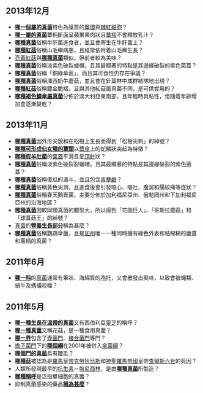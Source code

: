 == 2013年12月 ==
*'''[[球蓋菇屬|哪一個屬的真菌]]'''特色為膜質的[[蕈環|蕈環]]與[[棘紅細胞_(真菌)|棘紅細胞]]？
* '''[[紅菇屬|哪一屬的真菌]]'''蕈柄斷面呈蘋果果肉狀且[[蕈褶|蕈褶]]不會釋放乳汁？
*'''[[金孢菌寄生|哪種真菌]]'''俗稱牛肝菌進食者，並且會寄生在牛肝菌上？
*'''[[高貴紅菇|哪種紅菇]]'''俗稱山毛櫸病患，且經常依附着山毛櫸生長？
*[[亮黃紅菇|亮黃紅菇]]與'''[[黄白红菇|哪種真菌]]'''類似，但前者較為美味？
*'''[[萊威林濕皮傘|哪種真菌]]'''俗稱淡紫色破裂蠟帽，且其最顯著的特點是其邊緣破裂的紫色菌蓋？
*'''[[銅綠球蓋菇|哪種真菌]]'''俗稱「銅綠傘菌」，而且其可食性仍存在爭議？
*'''[[乳牛肝菌|哪種真菌]]'''俗稱澤西奶牛蘑菇，並且會在針葉林中成群結隊地出現？
*'''[[金黃紅菇|哪種紅菇]]'''俗稱鍍金脆褶，且與其他紅菇屬真菌不同，是可供食用的？
*'''[[普通鱗傘|哪種褐色鱗傘屬真菌]]'''分佈於澳大利亞東南部，且年輕時具粘性，但隨着年齡增加會逐漸變乾？

== 2013年11月 ==
*'''[[拟铆钉菇|哪種真菌]]'''因外形尖銳和在松樹上生長而得到「松樹尖刺」的綽號？
*'''[[高大環柄菇|哪種可形成仙女環的蕈類]]'''以[[蕈傘|蕈傘]]上的蛇鱗狀突起為特徵？
*'''[[圆锥钟菌|哪種假羊肚菌]]'''的[[菌蓋|菌蓋]]平滑且呈[[頂針|頂針]]狀？
*'''[[萊威林濕皮傘|哪種真菌]]'''俗稱淡紫色破裂裂蠟帽，且其最顯著的特點是其邊緣破裂的紫色菌蓋？
*'''[[环带杯伞|哪種真菌]]'''俗稱傻瓜的漏斗，並且包含[[毒蕈鹼|毒蕈鹼]]？
*'''[[粉紅枝瑚菌|哪種真菌]]'''俗稱黃色尖頂，且進食後會引發噁心、嘔吐、腹瀉和腸絞痛等症狀？
*'''[[具托大鹅膏菌|哪種真菌]]'''俗稱春天鵝膏菌，主要分佈於加利福尼亞州、俄勒岡州和下加利福尼亞州的沿海地區？
*'''[[大球蓋菇|哪種真菌]]'''因較同類真菌的體型大，所以得到「花園巨人」、「哥斯拉蘑菇」和「球蓋菇王」的綽號？
*[[真菌|真菌]]的'''[[菌絲體|營養生長部分]]'''稱為甚麼？
*'''[[青绿湿伞|哪種真菌]]'''俗稱鸚鵡傘菌，且是[[加州|加州]]唯一一種同時擁有綠色外表和粘糊糊的菌蓋和菌柄的真菌？

== 2011年6月 ==
*'''[[鬼筆科|哪一科]]'''的[[真菌|真菌]]通常有筆狀、海綿質的孢托，又會散發出臭味，以致會被蠅類、蝸牛及螞蟻咬噬？

== 2011年5月 ==
*'''[[白樺茸|哪一種生長在溫帶的真菌]]'''又有西伯利亞[[靈芝|靈芝]]的稱呼？
*'''[[香菇|哪一種真菌]]'''又稱花菇，是一種食用真菌？
*'''[[真菌|哪一界]]'''包含了[[壺菌門|壺菌門]]、[[接合菌門|接合菌門]]等門？
*[[擔子菌門|擔子菌門]]下的'''[[同擔子菌亞綱|哪個綱]]'''在2001年被併入[[傘菌綱|傘菌綱]]？
*'''[[壺菌門|哪個門的真菌]]'''具有[[鞭毛|鞭毛]]？
*'''[[毒鵝膏|哪種菇]]'''被認為是[[羅馬皇帝|羅馬皇帝]][[克勞狄烏斯|克勞狄烏斯]]和[[神聖羅馬帝國|神聖羅馬帝國]]皇帝[[查理六世_(神聖羅馬帝國)|查爾斯六世]]的死因？
*人類所發現最早的[[抗生素|抗生素]]－[[盤尼西林|盤尼西林]]，是由'''[[青黴菌|哪種真菌]]'''所製造？
*'''[[酵母菌|哪種稱呼]]'''是泛指單細胞的真菌？
*抑制真菌感染的藥品'''[[抗真菌劑|稱為甚麼]]'''？